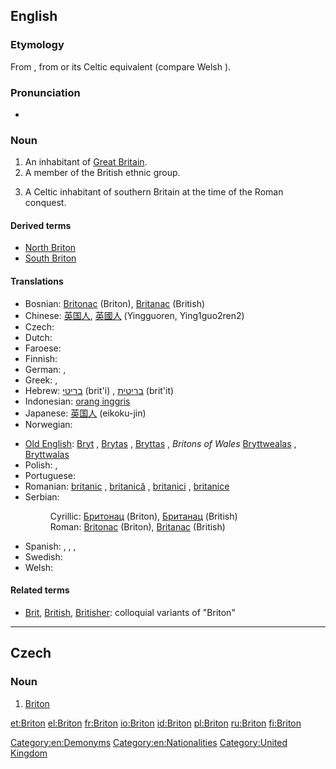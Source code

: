 {{wikipedia|dab=Briton}}
==English==

===Etymology===
From {{etyl|fro}} {{term|Breton|lang=fro}}, from {{etyl|la}} {{term|Britto|lang=la}} or its Celtic equivalent (compare Welsh {{term|Brython|lang=cy}}).<!--''From Anglo-Saxon '''Bryton''' or '''Briton''', an inhabitant of Britain (or of Britany, which was sometimes used interchangeably with Britain). All these originate from the Ancient British *'''Brittānos''' (pl.'''Brittānī''').  The short form '''Brit''' (or '''Bryt''') apparently was used during the Saxon era.''-->

===Pronunciation===
* {{IPA|/ˈbrɪtən/}}

===Noun===
{{en-noun}}

# An inhabitant of [[Great Britain]].
# A member of the British ethnic group.
# {{historical}} A Celtic inhabitant of southern Britain at the time of the Roman conquest.

====Derived terms====
* [[North Briton]]
* [[South Briton]]

====Translations====
{{trans-top|inhabitant of Great Britain}}
* Bosnian: [[Britonac]] {{m}} (Briton), [[Britanac]] {{m}} (British)
* Chinese: [[英国人]], [[英國人]] (Yingguoren, Ying1guo2ren2)
* Czech: {{t-|cs|Brit|m}}
* Dutch: {{t-|nl|Brit|m}}
* Faroese: {{t-|fo|breti|m|xs=Faroese}}
* Finnish: {{t-|fi|britti}}
* German: {{t+|de|Brite|m}}, {{t+|de|Britin|f}}
* Greek: {{t|el|Βρεταννός|m}}, {{t|el|Βρεττανή|f}}
* Hebrew: [[בריטי]] (brit'i) {{m}}, [[בריטית]] (brit'it) {{f}}
* Indonesian: [[orang inggris]]
* Japanese: [[英国人]] (eikoku-jin)
* Norwegian: {{t-|no|brite|m}}
{{trans-mid}}
* [[Old English]]: [[Bryt]] {{m}}, [[Brytas]] {{m|p}}, [[Bryttas]] {{m}}, ''Britons of Wales'' [[Bryttwealas]] {{m|p}}, [[Bryttwalas]] {{m|p}}
* Polish: {{t+|pl|Brytyjczyk|m}}, {{t+|pl|Brytyjka|f}}
* Portuguese: {{t+|pt|bretão|m}}
* Romanian: [[britanic]] {{m}}, [[britanică]] {{f}}, [[britanici]] {{m|p}}, [[britanice]] {{f|p}} {{qualifier|noun & adj}}
* Serbian:
*: Cyrillic: [[Бритонац]] {{m}} (Briton), [[Британац]] {{m}} (British)
*: Roman: [[Britonac]] {{m}} (Briton), [[Britanac]] {{m}} (British)
* Spanish: {{t+|es|británico|m}}, {{t-|es|británica|f}}, {{t-|es|británicos|m|p}}, {{t-|es|británicas|f|p}}
* Swedish: {{t+|sv|britt|c}}
* Welsh: {{t-|cy|Brython|xs=Welsh}}
{{trans-bottom}}

====Related terms====
* [[Brit]], [[British]], [[Britisher]]: colloquial variants of "Briton"

[[Category:en:Demonyms]]
[[Category:en:Nationalities]]
[[Category:United Kingdom]]

----

==Czech==

===Noun===
{{cs-noun|g=m}}

# [[#English|Briton]] {{gloss|historical: Celtic inhabitant of southern Britain at the time of the Roman conquest}}

[[et:Briton]]
[[el:Briton]]
[[fr:Briton]]
[[io:Briton]]
[[id:Briton]]
[[pl:Briton]]
[[ru:Briton]]
[[fi:Briton]]